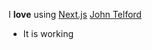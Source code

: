 I **love** using [Next.js](https://nextjs.org)
[John Telford](https://johntelford.com)

- It is working

